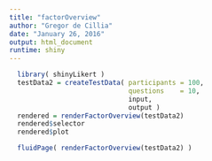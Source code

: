 ```yaml
---
title: "factorOverview"
author: "Gregor de Cillia"
date: "January 26, 2016"
output: html_document
runtime: shiny
---
```


```r

  library( shinyLikert )
  testData2 = createTestData( participants = 100, 
                              questions    = 10, 
                              input, 
                              output )
  rendered = renderFactorOverview(testData2)
  rendered$selector
  rendered$plot

```

```r
  
  fluidPage( renderFactorOverview(testData2) )
  
```


